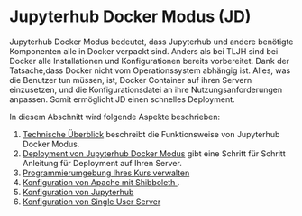 # Jupyterhub Docker Modus (JD) 

Jupyterhub Docker Modus bedeutet, dass Jupyterhub und andere benötigte Komponenten alle in Docker verpackt sind.
Anders als bei TLJH sind bei Docker alle Installationen und Konfigurationen bereits vorbereitet.
Dank der Tatsache,dass Docker nicht vom Operationssystem abhängig ist.
Alles, was die Benutzer tun müssen, ist, Docker Container auf ihren Servern einzusetzen, und die Konfigurationsdatei an ihre Nutzungsanforderungen anpassen.
Somit ermöglicht JD einen schnelles Deployment.

In diesem Abschnitt wird folgende Aspekte beschrieben:

1. [Technische Überblick](/Jupyter_Docker/Technische_Überblick) beschreibt die Funktionsweise von Jupyterhub Docker Modus.
2. [Deployment von Jupyterhub Docker Modus](/Jupyter_Docker/Deploy) gibt eine Schritt für Schritt Anleitung für Deployment auf Ihren Server.
3. [Programmierumgebung Ihres Kurs verwalten](/Jupyter_Docker/Guide)
4. [Konfiguration von Apache mit Shibboleth ](/Jupyter_Docker/Shibboleth).
5. [Konfiguration von Jupyterhub](/Jupyter_Docker/Hub)
6. [Konfiguration von Single User Server](/Jupyter_Docker/Lab)